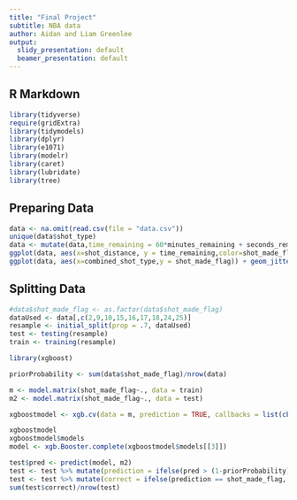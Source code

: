 ```yaml
---
title: "Final Project"
subtitle: NBA data
author: Aidan and Liam Greenlee
output:
  slidy_presentation: default
  beamer_presentation: default
---
```


## R Markdown

```r
library(tidyverse)
require(gridExtra)
library(tidymodels)
library(dplyr)
library(e1071)
library(modelr)
library(caret)
library(lubridate)
library(tree)
```

## Preparing Data
```r
data <- na.omit(read.csv(file = "data.csv"))
unique(data$shot_type)
data <- mutate(data,time_remaining = 60*minutes_remaining + seconds_remaining)
ggplot(data, aes(x=shot_distance, y = time_remaining,color=shot_made_flag))+geom_point()
ggplot(data, aes(x=combined_shot_type,y = shot_made_flag)) + geom_jitter()
```



## Splitting Data
```r

#data$shot_made_flag <- as.factor(data$shot_made_flag)
dataUsed <- data[,c(2,9,10,15,16,17,18,24,25)]
resample <- initial_split(prop = .7, dataUsed)
test <- testing(resample)
train <- training(resample)
```

```r
library(xgboost)

priorProbability <- sum(data$shot_made_flag)/nrow(data)

m <- model.matrix(shot_made_flag~., data = train)
m2 <- model.matrix(shot_made_flag~., data = test)

xgboostmodel <- xgb.cv(data = m, prediction = TRUE, callbacks = list(cb.cv.predict(save_models = TRUE)), label = train$shot_made_flag, nfold = 10, nrounds = 1000, verbose = 1, objective = "binary:logistic", early_stopping_rounds = 50)
```
```r
xgboostmodel
xgboostmodel$models
model <- xgb.Booster.complete(xgboostmodel$models[[3]])
```


```r
test$pred <- predict(model, m2)
test <- test %>% mutate(prediction = ifelse(pred > (1-priorProbability), 1, 0))
test <- test %>% mutate(correct = ifelse(prediction == shot_made_flag, 1, 0))
sum(test$correct)/nrow(test)
```


